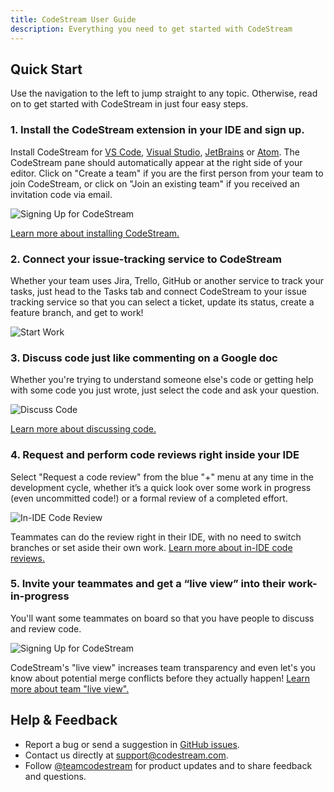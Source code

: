 ```yaml
---
title: CodeStream User Guide
description: Everything you need to get started with CodeStream
---
```



## Quick Start

Use the navigation to the left to jump straight to any topic. Otherwise, read on
to get started with CodeStream in just four easy steps.

### 1. Install the CodeStream extension in your IDE and sign up.

Install CodeStream for [VS
Code](https://marketplace.visualstudio.com/items?itemName=CodeStream.codestream),
[Visual
Studio](https://marketplace.visualstudio.com/items?itemName=CodeStream.codestream-vs),
[JetBrains](https://plugins.jetbrains.com/plugin/12206-codestream) or
[Atom](https://atom.io/packages/codestream). The CodeStream pane should
automatically appear at the right side of your editor. Click on "Create a team"
if you are the first person from your team to join CodeStream, or click on "Join
an existing team" if you received an invitation code via email.

![Signing Up for CodeStream](/assets/images/QS-SignUp1.png)

[Learn more about installing CodeStream.](../gettingStarted/install-codestream)

### 2. Connect your issue-tracking service to CodeStream

Whether your team uses Jira, Trello, GitHub or another service to track your
tasks, just head to the Tasks tab and connect CodeStream to your issue tracking
service so that you can select a ticket, update its status, create a feature
branch, and get to work!

![Start Work](/assets/images/QS-StartWork.png)

### 3. Discuss code just like commenting on a Google doc

Whether you're trying to understand someone else's code or getting help with
some code you just wrote, just select the code and ask your question.

![Discuss Code](/assets/images/QS-DiscussCode.png)

[Learn more about discussing code.](../gettingStarted/code-discussion-with-codemarks)

### 4. Request and perform code reviews right inside your IDE

Select "Request a code review" from the blue "+" menu at any time in the
development cycle, whether it’s a quick look over some work in progress (even
uncommitted code!) or a formal review of a completed effort.

![In-IDE Code Review](/assets/images/QS-CodeReview.png)

Teammates can do the review right in their IDE, with no need to switch branches
or set aside their own work. [Learn more about in-IDE code
reviews.](../gettingStarted/code-review)

### 5. Invite your teammates and get a “live view” into their work-in-progress

You'll want some teammates on board so that you have people to discuss and
review code.

![Signing Up for CodeStream](/assets/images/QS-TeamTab.png)

CodeStream's "live view" increases team transparency and even let's you know
about potential merge conflicts before they actually happen! [Learn more about
team "live view".](../features/team-live-view)

## Help & Feedback

* Report a bug or send a suggestion in [GitHub issues](https://github.com/TeamCodeStream/CodeStream/issues).
* Contact us directly at [support@codestream.com](mailto:support@codestream.com).
* Follow [@teamcodestream](http://twitter.com/teamcodestream) for product updates and to share feedback and questions.

<!--
## New to CodeStream?

It's easy to get up and running with CodeStream. Just push the big blue botton
to begin or learn more about us first.  We also have an array of short,
to-the-point videos highlighting our many features. You'll find links to those
below.

<div>
	<Button
		size="large"
		color={colors.primary}
		as={<Link to="/gettingStarted/install-codestream" />}
	>
		Let's go!
	</Button>
	<Button
		size="large"
		as={<Link to="/intro/what-is-codestream" />}
		style={{marginLeft: 16}}
	>
		Learn more
	</Button>
</div>

## Feature and Integration Short Videos

<MenuWrapper>

<WorkoutMenuItem
	icon={Grid}
	keyWord="Features"
>

* [Discussing Code with Codemarks](https://www.youtube.com/watch?v=RPaIIZgaFK8)
* [Code Reviews](https://www.youtube.com/watch?v=2AyqT4z5Omc)
* [Activity Feed](https://www.youtube.com/watch?v=mdMBcmjb89A)
* [Permalinks](https://www.youtube.com/watch?v=6M4ZCWFIyK4)
* [Multi-Range Codemarks](https://www.youtube.com/watch?v=c9wm1dZuP2U)
* [Live View](https://www.youtube.com/watch?v=h5KI3svlq-0)
* [Unified Integrations](https://www.youtube.com/watch?v=vPChygnwMAw)

</WorkoutMenuItem>

<WorkoutMenuItem
	icon={Code}
	keyWord="Source Hosting"
	otherWords="Integrations"
>

* [GitHub](https://www.youtube.com/watch?v=Fg1uP-CxCXY)
* [BitBucket](https://www.youtube.com/watch?v=_fC_Gh9zWGQ)
* [GitLab](https://www.youtube.com/watch?v=_WEU9fEwEF4)
* [Pull Requests](https://www.youtube.com/watch?v=sM607iVWM3w)

</WorkoutMenuItem>


<WorkoutMenuItem
	icon={Message}
	keyWord="Messaging"
	otherWords="Integrations"
>

* [Slack](https://www.youtube.com/watch?v=c_PWVdZbiUw)
* [Microsoft Teams](https://www.youtube.com/watch?v=C9dioFbHjOg)

</WorkoutMenuItem>


<WorkoutMenuItem
	icon={List}
	keyWord="Issue Tracking"
	otherWords="Integrations"
>

* [Trello](https://www.youtube.com/watch?v=lUI110T_SHY)
* [Jira](https://www.youtube.com/watch?v=o9FOLVABrag)

</WorkoutMenuItem>

</MenuWrapper>

## More documentation and resources

<DocsetMenu />
-->